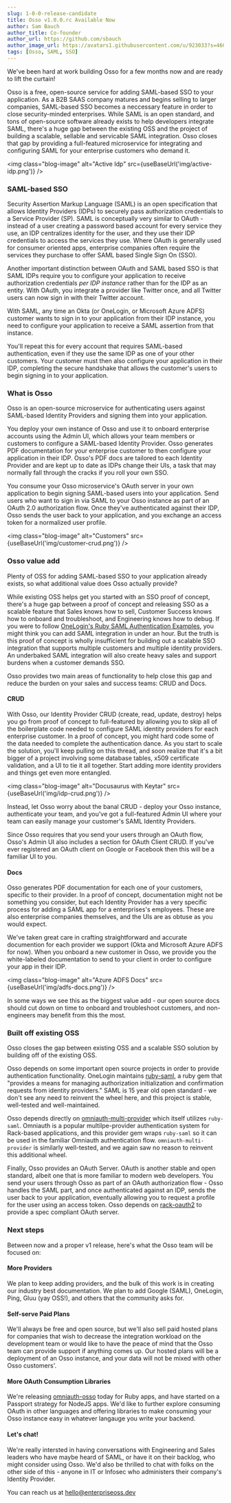 ```yaml
---
slug: 1-0-0-release-candidate
title: Osso v1.0.0.rc Available Now
author: Sam Bauch
author_title: Co-founder
author_url: https://github.com/sbauch
author_image_url: https://avatars1.githubusercontent.com/u/923033?s=460&u=db9bb41f9b279750c74afc1be0ab51db05539593&v=4
tags: [Osso, SAML, SSO]
---
```



We've been hard at work building Osso for a few months now and are ready to lift the curtain!

Osso is a free, open-source service for adding SAML-based SSO to your application. As a B2B SAAS company matures and begins selling to larger companies, SAML-based SSO becomes a neccessary feature in order to close security-minded enterprises. While SAML is an open standard, and tons of open-source software already exists to help developers integrate SAML, there's a huge gap between the existing OSS and the project of building a scalable, sellable and servicable SAML integration. Osso closes that gap by providing a full-featured microservice for integrating and configuring SAML for your enterprise customers who demand it.

<img class="blog-image" alt="Active Idp" src={useBaseUrl('img/active-idp.png')} />

### SAML-based SSO

Security Assertion Markup Language (SAML) is an open specification that allows Identity Providers (IDPs) to securely pass authorization credentials to a Service Provider (SP). SAML is conceptually very similar to OAuth - instead of a user creating a password based account for every service they use, an IDP centralizes identity for the user, and they use their IDP credentials to access the services they use. Where OAuth is generally used for consumer oriented apps, enterprise companies often require the services they purchase to offer SAML based Single Sign On (SSO).

Another important distinction between OAuth and SAML based SSO is that SAML IDPs require you to configure your application to receive authorization credentials _per IDP instance_ rather than for the IDP as an entity. With OAuth, you integrate a provider like Twitter once, and all Twitter users can now sign in with their Twitter account. 

With SAML, any time an Okta (or OneLogin, or Microsoft Azure ADFS) customer wants to sign in to your application from their IDP instance, you need to configure your application to receive a SAML assertion from that instance. 

You'll repeat this for every account that requires SAML-based authentication, even if they use the same IDP as one of your other customers. Your customer must then also configure your application in their IDP, completing the secure handshake that allows the customer's users to begin signing in to your application.


### What is Osso

Osso is an open-source microservice for authenticating users against SAML-based Identity Providers and signing them into your application.

You deploy your own instance of Osso and use it to onboard enterprise accounts using the Admin UI, which allows your team members or customers to configure a SAML-based Identity Provider. Osso generates PDF documentation for your enterprise customer to then configure your application in their IDP. Osso's PDF docs are tailored to each Identity Provider and are kept up to date as IDPs change their UIs, a task that may normally fall through the cracks if you roll your own SSO.

You consume your Osso microservice's OAuth server in your own application to begin signing SAML-based users into your application. Send users who want to sign in via SAML to your Osso instance as part of an OAuth 2.0 authorization flow. Once they've authenticated against their IDP, Osso sends the user back to your application, and you exchange an access token for a normalized user profile.

<img class="blog-image" alt="Customers" src={useBaseUrl('img/customer-crud.png')} />

### Osso value add

Plenty of OSS for adding SAML-based SSO to your application already exists, so what additional value does Osso actually provide?

While existing OSS helps get you started with an SSO proof of concept, there's a huge gap between a proof of concept and releasing SSO as a scalable feature that Sales knows how to sell, Customer Success knows how to onboard and troubleshoot, and Engineering knows how to debug. If you were to follow [OneLogin's Ruby SAML Authentication Examples](https://developers.onelogin.com/saml/ruby), you might think you can add SAML integration in under an hour. But the truth is this proof of concept is wholly insufficient for building out a scalable SSO integration that supports multiple customers and multiple identity providers. An underbaked SAML integration will also create heavy sales and support burdens when a customer demands SSO.

Osso provides two main areas of functionality to help close this gap and reduce the burden on your sales and success teams: CRUD and Docs.

#### CRUD

With Osso, our Identity Provider CRUD (create, read, update, destroy) helps you go from proof of concept to full-featured by allowing you to skip all of the boilerplate code needed to configure SAML identity providers for each enterprise customer. In a proof of concept, you might hard code some of the data needed to complete the authentication dance. As you start to scale the solution, you'll keep pulling on this thread, and soon realize that it's a bit bigger of a project involving some database tables, x509 certificate validation, and a UI to tie it all together. Start adding more identity providers and things get even more entangled.

<img class="blog-image" alt="Docusaurus with Keytar" src={useBaseUrl('img/idp-crud.png')} />


Instead, let Osso worry about the banal CRUD - deploy your Osso instance, authenticate your team, and you've got a full-featured Admin UI where your team can easily manage your customer's SAML Identity Providers.

Since Osso requires that you send your users through an OAuth flow, Osso's Admin UI also includes a section for OAuth Client CRUD. If you've ever registered an OAuth client on Google or Facebook then this will be a familiar UI to you.

#### Docs

Osso generates PDF documentation for each one of your customers, specific to their provider. In a proof of concept, documentation might not be something you consider, but each Identity Provider has a very specific process for adding a SAML app for a enterprises's employees. These are also enterprise companies themselves, and the UIs are as obtuse as you would expect.

We've taken great care in crafting straightforward and accurate documention for each provider we support (Okta and Microsoft Azure ADFS for now). When you onboard a new customer in Osso, we provide you the white-labeled documentation to send to your client in order to configure your app in their IDP.

<img class="blog-image" alt="Azure ADFS Docs" src={useBaseUrl('img/adfs-docs.png')} />

In some ways we see this as the biggest value add - our open source docs should cut down on time to onboard and troubleshoot customers, and non-engineers may benefit from this the most.

### Built off existing OSS

Osso closes the gap between existing OSS and a scalable SSO solution by building off of the existing OSS.

Osso depends on some important open source projects in order to provide authentication functionality. OneLogin maintains [ruby-saml](https://github.com/onelogin/ruby-saml), a ruby gem that "provides a means for managing authorization initialization and confirmation requests from identity providers." SAML is 15 year old open standard - we don't see any need to reinvent the wheel here, and this project is stable, well-tested and well-maintained.

Osso depends directly on [omniauth-multi-provider](https://github.com/salsify/omniauth-multi-provider) which itself utilizes `ruby-saml`. Omniauth is a popular multilpe-provider authentication system for Rack-based applications, and this provider gem wraps `ruby-saml` so it can be used in the familiar Omniauth authentication flow. `omniauth-multi-provider` is similarly well-tested, and we again saw no reason to reinvent this additional wheel.

Finally, Osso provides an OAuth Server. OAuth is another stable and open standard, albeit one that is more familiar to modern web developers. You send your users through Osso as part of an OAuth authorization flow - Osso handles the SAML part, and once authenticated against an IDP, sends the user back to your application, eventually allowing you to request a profile for the user using an access token. Osso depends on [rack-oauth2](https://github.com/nov/rack-oauth2) to provide a spec compliant OAuth server.

### Next steps

Between now and a proper v1 release, here's what the Osso team will be focused on:

#### More Providers

We plan to keep adding providers, and the bulk of this work is in creating our industry best documentation. We plan to add Google (SAML), OneLogin, Ping, Gluu (yay OSS!), and others that the community asks for. 

#### Self-serve Paid Plans

We'll always be free and open source, but we'll also sell paid hosted plans for companies that wish to decrease the integration workload on the development team or would like to have the peace of mind that the Osso team can provide support if anything comes up. Our hosted plans will be a deployment of an Osso instance, and your data will not be mixed with other Osso customers'.

#### More OAuth Consumption Libraries

We're releasing [omniauth-osso](https://github.com/enterprise-oss/omniauth-osso) today for Ruby apps, and have started on a Passport strategy for NodeJS apps. We'd like to further explore consuming OAuth in other languages and offering libraries to make consuming your Osso instance easy in whatever langauge you write your backend.

#### Let's chat!

We're really intersted in having conversations with Engineering and Sales leaders who have maybe heard of SAML, or have it on their backlog, who might consider using Osso. We'd also be thrilled to chat with folks on the other side of this - anyone in IT or Infosec who administers their company's Identity Provider.

You can reach us at hello@enterpriseoss.dev
